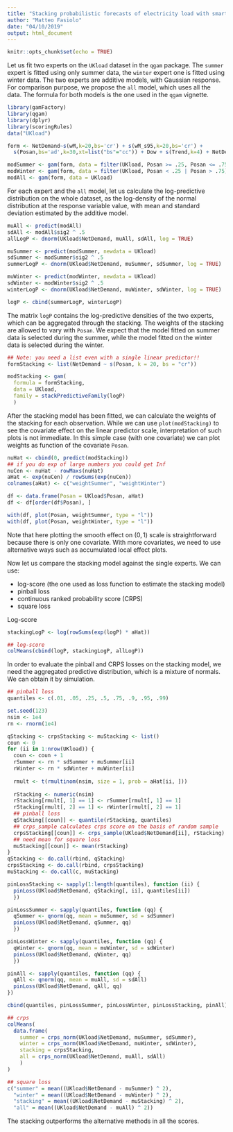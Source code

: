 ```yaml
---
title: "Stacking probabilistic forecasts of electricity load with smart meter data"
author: "Matteo Fasiolo"
date: "04/10/2019"
output: html_document
---
```


```r
knitr::opts_chunk$set(echo = TRUE)
```

Let us fit two experts on the `UKload` dataset in the `qgam` package. 
The `summer` expert is fitted using only summer data, the `winter` expert one is fitted using winter data.
The two experts are additive models, with Gaussian response. 
For comparison purpose, we propose the `all` model, which uses all the data.
The formula for both models is the one used in the `qgam` vignette.

```r
library(gamFactory)
library(qgam)
library(dplyr)
library(scoringRules)
data("UKload")

form <- NetDemand~s(wM,k=20,bs='cr') + s(wM_s95,k=20,bs='cr') + 
  s(Posan,bs='ad',k=30,xt=list("bs"="cc")) + Dow + s(Trend,k=4) + NetDemand.48 + Holy

modSummer <- gam(form, data = filter(UKload, Posan >= .25, Posan <= .75))
modWinter <- gam(form, data = filter(UKload, Posan < .25 | Posan > .75))
modAll <- gam(form, data = UKload)
```

For each expert and the `all` model, let us calculate the log-predictive distribution on the whole dataset, as the log-density of the normal distribution at the response variable value, with mean and standard deviation estimated by the additive model.

```r
muAll <- predict(modAll)
sdAll <- modAll$sig2 ^ .5
allLogP <- dnorm(UKload$NetDemand, muAll, sdAll, log = TRUE)

muSummer <- predict(modSummer, newdata = UKload)
sdSummer <- modSummer$sig2 ^ .5
summerLogP <- dnorm(UKload$NetDemand, muSummer, sdSummer, log = TRUE)

muWinter <- predict(modWinter, newdata = UKload)
sdWinter <- modWinter$sig2 ^ .5
winterLogP <- dnorm(UKload$NetDemand, muWinter, sdWinter, log = TRUE)

logP <- cbind(summerLogP, winterLogP)
```

The matrix `logP` contains the log-predictive densities of the two experts, which can be aggregated through the stacking.
The weights of the stacking are allowed to vary with `Posan`. 
We expect that the model fitted on summer data is selected during the summer, while the model fitted on the winter data is selected during the winter.

```r
## Note: you need a list even with a single linear predictor!!
formStacking <- list(NetDemand ~ s(Posan, k = 20, bs = "cr"))

modStacking <- gam(
  formula = formStacking,
  data = UKload,
  family = stackPredictiveFamily(logP)
  )
```

After the stacking model has been fitted, we can calculate the weights of the stacking for each observation.
While we can use `plot(modStacking)` to see the covariate effect on the linear predictor scale, interpretation of such plots is not immediate. 
In this simple case (with one covariate) we can plot weights as function of the covariate `Posan`.

```r
nuHat <- cbind(0, predict(modStacking))
## if you do exp of large numbers you could get Inf
nuCen <- nuHat - rowMaxs(nuHat)
aHat <- exp(nuCen) / rowSums(exp(nuCen))
colnames(aHat) <- c("weightSummer", "weightWinter")

df <- data.frame(Posan = UKload$Posan, aHat)
df <- df[order(df$Posan), ]

with(df, plot(Posan, weightSummer, type = "l"))
with(df, plot(Posan, weightWinter, type = "l"))
```

Note that here plotting the smooth effect on $(0,1)$ scale is straightforward because there is only one covariate. 
With more covariates, we need to use alternative ways such as accumulated local effect plots.

Now let us compare the stacking model against the single experts.
We can use:

* log-score (the one used as loss function to estimate the stacking model)
* pinball loss
* continuous ranked probability score (CRPS)
* square loss

Log-score
```r
stackingLogP <- log(rowSums(exp(logP) * aHat))

## log-score
colMeans(cbind(logP, stackingLogP, allLogP))
```

In order to evaluate the pinball and CRPS losses on the stacking model, we need the aggregated predictive distribution, which is a mixture of normals.
We can obtain it by simulation.


```r
## pinball loss
quantiles <- c(.01, .05, .25, .5, .75, .9, .95, .99)

set.seed(123)
nsim <- 1e4
rn <- rnorm(1e4)

qStacking <- crpsStacking <- muStacking <- list()
coun <- 0
for (ii in 1:nrow(UKload)) {
  coun <- coun + 1
  rSummer <- rn * sdSummer + muSummer[ii]
  rWinter <- rn * sdWinter + muWinter[ii]
  
  rmult <- t(rmultinom(nsim, size = 1, prob = aHat[ii, ]))
  
  rStacking <- numeric(nsim)
  rStacking[rmult[, 1] == 1] <- rSummer[rmult[, 1] == 1]
  rStacking[rmult[, 2] == 1] <- rWinter[rmult[, 2] == 1]
  ## pinball loss
  qStacking[[coun]] <- quantile(rStacking, quantiles)
  ## crps_sample calculates crps score on the basis of random sample
  crpsStacking[[coun]] <- crps_sample(UKload$NetDemand[ii], rStacking)
  ## need mean for square loss
  muStacking[[coun]] <- mean(rStacking)
}
qStacking <- do.call(rbind, qStacking)
crpsStacking <- do.call(rbind, crpsStacking)
muStacking <- do.call(c, muStacking)

pinLossStacking <- sapply(1:length(quantiles), function (ii) {
  pinLoss(UKload$NetDemand, qStacking[, ii], quantiles[ii])
  })

pinLossSummer <- sapply(quantiles, function (qq) {
  qSummer <- qnorm(qq, mean = muSummer, sd = sdSummer)
  pinLoss(UKload$NetDemand, qSummer, qq)
  })

pinLossWinter <- sapply(quantiles, function (qq) {
  qWinter <- qnorm(qq, mean = muWinter, sd = sdWinter)
  pinLoss(UKload$NetDemand, qWinter, qq)
  })

pinAll <- sapply(quantiles, function (qq) {
  qAll <- qnorm(qq, mean = muAll, sd = sdAll)
  pinLoss(UKload$NetDemand, qAll, qq)
})

cbind(quantiles, pinLossSummer, pinLossWinter, pinLossStacking, pinAll)

## crps
colMeans(
  data.frame(
    summer = crps_norm(UKload$NetDemand, muSummer, sdSummer),
    winter = crps_norm(UKload$NetDemand, muWinter, sdWinter),
    stacking = crpsStacking,
    all = crps_norm(UKload$NetDemand, muAll, sdAll)
    )
)

## square loss
c("summer" = mean((UKload$NetDemand - muSummer) ^ 2),
  "winter" = mean((UKload$NetDemand - muWinter) ^ 2),
  "stacking" = mean((UKload$NetDemand - muStacking) ^ 2),
  "all" = mean((UKload$NetDemand - muAll) ^ 2))
```


The stacking outperforms the alternative methods in all the scores.
